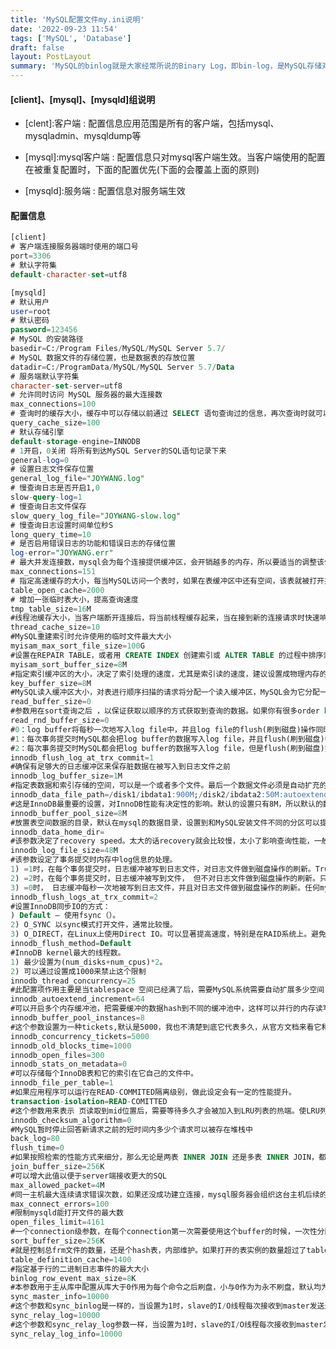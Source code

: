```yaml
---
title: 'MySQL配置文件my.ini说明'
date: '2022-09-23 11:54'
tags: ['MySQL', 'Database']
draft: false
layout: PostLayout
summary: 'MySQL的binlog就是大家经常所说的Binary Log，即bin-log，是MySQL存储对数据库改动的二进制文件，也就是记录了所有DDL与DML（select除外）语句.  '
---
```


#### [client]、[mysql]、[mysqld]组说明     


* [clent]:客户端 : 配置信息应用范围是所有的客户端，包括mysql、mysqladmin、mysqldump等

* [mysql]:mysql客户端 : 配置信息只对mysql客户端生效。当客户端使用的配置在被重复配置时，下面的配置优先(下面的会覆盖上面的原则)

* [mysqld]:服务端 : 配置信息对服务端生效



#### 配置信息

```sql
[client]
# 客户端连接服务器端时使用的端口号
port=3306
# 默认字符集
default-character-set=utf8

[mysqld]
# 默认用户
user=root
# 默认密码
password=123456
# MySQL 的安装路径
basedir=C:/Program Files/MySQL/MySQL Server 5.7/
# MySQL 数据文件的存储位置，也是数据表的存放位置
datadir=C:/ProgramData/MySQL/MySQL Server 5.7/Data
# 服务端默认字符集
character-set-server=utf8
# 允许同时访问 MySQL 服务器的最大连接数
max_connections=100
# 查询时的缓存大小，缓存中可以存储以前通过 SELECT 语句查询过的信息，再次查询时就可以直接从缓存中拿出信息改善效率
query_cache_size=100
# 默认存储引擎
default-storage-engine=INNODB
# 1开启，0关闭 将所有到达MySQL Server的SQL语句记录下来
general-log=0
# 设置日志文件保存位置
general_log_file="JOYWANG.log"
# 慢查询日志是否开启1,0
slow-query-log=1
# 慢查询日志文件保存
slow_query_log_file="JOYWANG-slow.log"
# 慢查询日志设置时间单位秒S
long_query_time=10
# 是否启用错误日志的功能和错误日志的存储位置
log-error="JOYWANG.err"
# 最大并发连接数，mysql会为每个连接提供缓冲区，会开销越多的内存，所以要适当的调整该值，不能盲目的提高设置值
max_connections=151
# 指定高速缓存的大小，每当MySQL访问一个表时，如果在表缓冲区中还有空间，该表就被打开并放入其中，这样可以更快地访问表内容单位M
table_open_cache=2000
# 增加一张临时表大小，提高查询速度
tmp_table_size=16M
#线程池缓存大小，当客户端断开连接后，将当前线程缓存起来，当在接到新的连接请求时快速响应，无需创建新的线程
thread_cache_size=10
#MySQL重建索引时允许使用的临时文件最大大小
myisam_max_sort_file_size=100G
#设置在REPAIR TABLE，或者用 CREATE INDEX 创建索引或 ALTER TABLE 的过程中排序索引所分配的缓冲区大小。可设置范围4Bytes 至 4GB，默认为8MB。
myisam_sort_buffer_size=8M
#指定索引缓冲区的大小，决定了索引处理的速度，尤其是索引读的速度，建议设置成物理内存的1/4，甚至物理内存的30%-40%，如果设置太大，系统就会频繁的换页，降低系统性能
key_buffer_size=8M
#MySQL读入缓冲区大小，对表进行顺序扫描的请求将分配一个读入缓冲区，MySQL会为它分配一段内存缓冲区。read_buffer_size变量控制这一缓冲区的大小。如果对表的顺序扫描请求非常频繁，并且你认为频繁扫描进行得太慢，可以通过增加该变量值以及内存缓冲区大小提高其性能。
read_buffer_size=0
#参数用在sort查询之后 ，以保证获取以顺序的方式获取到查询的数据。如果你有很多order by 查询语句，增长这值能够提升性能
read_rnd_buffer_size=0
#0：log buffer将每秒一次地写入log file中，并且log file的flush(刷到磁盘)操作同时进行。该模式下在事务提交的时候，不会主动触发写入磁盘的操作。
#1：每次事务提交时MySQL都会把log buffer的数据写入log file，并且flush(刷到磁盘)中去，该模式为系统默认。
#2：每次事务提交时MySQL都会把log buffer的数据写入log file，但是flush(刷到磁盘)操作并不会同时进行。该模式下，MySQL会每秒执行一次 flush(刷到磁盘)操作。
innodb_flush_log_at_trx_commit=1
#确保有足够大的日志缓冲区来保存脏数据在被写入到日志文件之前
innodb_log_buffer_size=1M
#指定表数据和索引存储的空间，可以是一个或者多个文件。最后一个数据文件必须是自动扩充的，也只有最后一个文件允许自动扩充。这样，当空间用完后，自动扩充数据文件就会自动增长（以8MB为单位）以容纳额外的数据。例如： innodb_data_file_path=/disk1/ibdata1:900M;/disk2/ibdata2:50M:autoextend两个数据文件放在不同的磁盘上。数据首先放在ibdata1中，当达到900M以后，数据就放在ibdata2中。一旦达到50MB，ibdata2将以 8MB为单位自动增长。如果磁盘满了，需要在另外的磁盘上面增加一个数据文件。
innodb_data_file_path=/disk1/ibdata1:900M;/disk2/ibdata2:50M:autoextend
#这是InnoDB最重要的设置，对InnoDB性能有决定性的影响。默认的设置只有8M，所以默认的数据库设置下面InnoDB性能很差。在只有InnoDB存储引擎的数据库服务器上面，可以设置60-80%的内存。更精确一点，在内存容量允许的情况下面设置比InnoDB tablespaces大10%的内存大小。
innodb_buffer_pool_size=8M
#放置表空间数据的目录，默认在mysql的数据目录，设置到和MySQL安装文件不同的分区可以提高性能。
innodb_data_home_dir=
#该参数决定了recovery speed。太大的话recovery就会比较慢，太小了影响查询性能，一般取256M可以兼顾性能和recovery的速度
innodb_log_file_size=48M
#该参数设定了事务提交时内存中log信息的处理。
1) =1时，在每个事务提交时，日志缓冲被写到日志文件，对日志文件做到磁盘操作的刷新。Truly ACID。速度慢。
2) =2时，在每个事务提交时，日志缓冲被写到文件， 但不对日志文件做到磁盘操作的刷新。只有操作系统崩溃或掉电才会删除最后一秒的事务，不然不会丢失事务。
3) =0时， 日志缓冲每秒一次地被写到日志文件，并且对日志文件做到磁盘操作的刷新。任何mysqld进程的崩溃会删除崩溃前最后一秒的事务
innodb_flush_logs_at_trx_commit=2
#设置InnoDB同步IO的方式：
) Default – 使用fsync（）。
2) O_SYNC 以sync模式打开文件，通常比较慢。
3) O_DIRECT，在Linux上使用Direct IO。可以显著提高速度，特别是在RAID系统上。避免额外的数据复制和double buffering（mysql buffering 和OS buffering）。
innodb_flush_method=Default
#InnoDB kernel最大的线程数。
1) 最少设置为(num_disks+num_cpus)*2。
2) 可以通过设置成1000来禁止这个限制
innodb_thread_concurrency=25
#此配置项作用主要是当tablespace 空间已经满了后，需要MySQL系统需要自动扩展多少空间，每次tablespace 扩展都会让各个SQL 处于等待状态。增加自动扩展Size可以减少tablespace自动扩展次数。
innodb_autoextend_increment=64
#可以开启多个内存缓冲池，把需要缓冲的数据hash到不同的缓冲池中，这样可以并行的内存读写。
innodb_buffer_pool_instances=8
#这个参数设置为一种tickets,默认是5000，我也不清楚到底它代表多久，从官方文档来看它和事物处理的行数有关，大事物需要处理的行数自然更多，小事物当然也就越少至少我们可以想成获得CPU的时间，干活期间他会不断减少，如果减少到0，这个线程将被提出innodb层次，进入前面说的等待队列，当然也就在队尾部了，这里假设有一个小的事物正在排队进入innodb层，又或者它已经进入了innodb层没有获得CPU时间轮片，突然一个大的事物tickets耗尽被提出了innodb层，那么这个小事物就自然而然能够获得CPU轮片干活，而小事物执行非常快，执行完成后，另外的事物又能尽快的获得CPU干活，不会由于OS线程调度不均匀的问题而造成的小事物饥饿问题，这很好理解。也就是前面我说的与其依赖OS的调度策略不如自己设置一种规则，让用到了一定时间轮片的线程先处于睡眠态放弃CPU的使用
innodb_concurrency_tickets=5000
innodb_old_blocks_time=1000
innodb_open_files=300
innodb_stats_on_metadata=0
#可以存储每个InnoDB表和它的索引在它自己的文件中。
innodb_file_per_table=1
#如果应用程序可以运行在READ-COMMITED隔离级别，做此设定会有一定的性能提升。
transaction-isolation=READ-COMITTED
#这个参数用来表示 页读取到mid位置后，需要等待多久才会被加入到LRU列表的热端。使LRU列表中的热点数据不被刷出
innodb_checksum_algorithm=0
#MySQL暂时停止回答新请求之前的短时间内多少个请求可以被存在堆栈中
back_log=80
flush_time=0
#如果按照检索的性能方式来细分，那么无论是两表 INNER JOIN 还是多表 INNER JOIN，都大致可以分为以下几类：1.JOIN KEY 有索引，主键2.JOIN KEY 有索引， 二级索引3.JOIN KEY 无索引；JOIN BUFFER 是 MySQL 用来缓存以上第二、第三这两类 JOIN 检索的一个 BUFFER 内存区域块。
join_buffer_size=256K
#可以增大此值以便于server端接收更大的SQL
max_allowed_packet=4M
#同一主机最大连续请求错误次数，如果还没成功建立连接，mysql服务器会组织这台主机后续的所有请求
max_connect_errors=100
#限制mysqld能打开文件的最大数
open_files_limit=4161
#一个connection级参数，在每个connection第一次需要使用这个buffer的时候，一次性分配设置的内存
sort_buffer_size=256K
#就是控制总frm文件的数量，还是个hash表，内部维护。如果打开的表实例的数量超过了table_definition_cache设置，LRU机制将开始标记表实例以进行清除，并最终将它们从数据字典缓存中删除。简单通俗点frm文件有多少，就设置多少了
table_definition_cache=1400
#指定基于行的二进制日志事件的最大大小
binlog_row_event_max_size=8K
#本参数用于主从库中配置从库大于0作用为每个命令之后刷盘，小与0作为为永不刷盘，默认均为1000
sync_master_info=10000
#这个参数和sync_binlog是一样的，当设置为1时，slave的I/O线程每次接收到master发送过来的binlog日志都要写入系统缓冲区，然后刷入relay log中继日志里，这样是最安全的，因为在崩溃的时候，你最多会丢失一个事务，但会造成磁盘的大量I/O。当设置为0时，并不是马上就刷入中继日志里，而是由操作系统决定何时来写入，虽然安全性降低了，但减少了大量的磁盘I/O操作。这个值默认是0，可动态修改，建议采用默认值。
sync_relay_log=10000
#这个参数和sync_relay_log参数一样，当设置为1时，slave的I/O线程每次接收到master发送过来的binlog日志都要写入系统缓冲区，然后刷入relay-log.info里，这样是最安全的，因为在崩溃的时候，你最多会丢失一个事务，但会造成磁盘的大量I/O。当设置为0时，并不是马上就刷入relay-log.info里，而是由操作系统决定何时来写入，虽然安全性降低了，但减少了大量的磁盘I/O操作。这个值默认是0，可动态修改，建议采用默认值
sync_relay_log_info=10000

```














